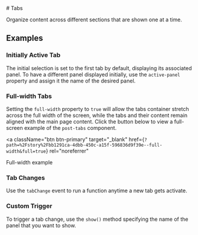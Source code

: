 
<Meta of={TabStories} />

<div className="docs-title">
  # Tabs

  <link-design of={JSON.stringify(TabStories)}></link-design>
</div>

<PackageTag meta={meta}/>

<div className="lead">Organize content across different sections that are shown one at a time.</div>

<Canvas sourceState="shown" of={TabStories.Default} />

<Controls of={TabStories.Default} />

## Examples

### Initially Active Tab

The initial selection is set to the first tab by default, displaying its associated panel.
To have a different panel displayed initially,
use the `active-panel` property and assign it the name of the desired panel.

<Canvas of={TabStories.ActivePanel} />

### Full-width Tabs

Setting the `full-width` property to `true` will allow the tabs container stretch across the full width of the screen, while the tabs and their content remain aligned with the main page content. Click the button below to view a full-screen example of the `post-tabs` component.

<a
  className="btn btn-primary"
  target="_blank"
  href={`?path=%2Fstory%2Fbb1291ca-4dbb-450c-a15f-596836d9f39e--full-width&full=true`}
  rel="noreferrer"
>
  Full-width example
</a>

### Tab Changes

Use the `tabChange` event to run a function anytime a new tab gets activate.

<Source code={SampleTabChange} language="typescript" />

### Custom Trigger

To trigger a tab change, use the `show()` method specifying the name of the panel that you want to show.

<Source code={SampleCustomTrigger} language="typescript" />
